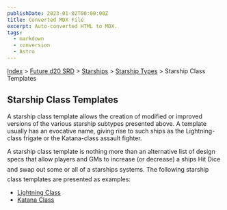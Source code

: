 ```yaml
---
publishDate: 2023-01-02T00:00:00Z
title: Converted MDX File
excerpt: Auto-converted HTML to MDX.
tags:
  - markdown
  - conversion
  - Astro
---
```






[Index](-index) > [Future d20 SRD](future-d20-srd-index) > [Starships](future-d20-srd-starships-index) > [Starship Types](future-d20-srd-starships-starship-types-index) > Starship Class Templates




## Starship Class Templates


A starship class template allows the creation of modified or improved versions of the various starship subtypes presented above. A template usually has an evocative name, giving rise to such ships as the Lightning-class frigate or the Katana-class assault fighter.


A starship class template is nothing more than an alternative list of design specs that allow players and GMs to increase (or decrease) a ships Hit Dice and swap out some or all of a starships systems. The following starship class templates are presented as examples:


- [Lightning Class](future-d20-srd-starships-starship-types-starship-class-templates-lightning-class-template)
- [Katana Class](future-d20-srd-starships-starship-types-starship-class-templates-katana-class-template)



